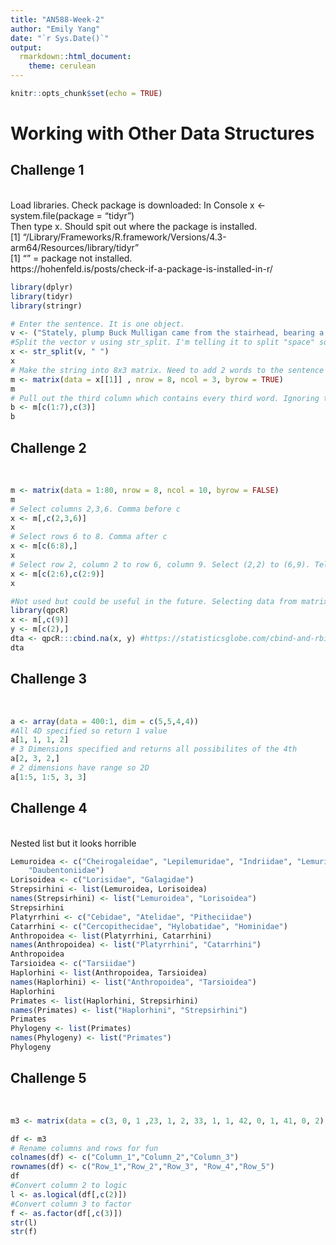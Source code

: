 ```yaml
---
title: "AN588-Week-2"
author: "Emily Yang"
date: "`r Sys.Date()`"
output:
  rmarkdown::html_document:
    theme: cerulean
---
```


```r
knitr::opts_chunk$set(echo = TRUE)
```

# Working with Other Data Structures
## Challenge 1
<br> 
Load libraries. 
Check package is downloaded: In Console x <- system.file(package = "tidyr") <br> Then type x. Should spit out where the package is installed. 
<br> [1] "/Library/Frameworks/R.framework/Versions/4.3-arm64/Resources/library/tidyr"<br> [1] "" = package not installed.<br>
https://hohenfeld.is/posts/check-if-a-package-is-installed-in-r/

```r
library(dplyr)
library(tidyr)
library(stringr)

# Enter the sentence. It is one object. 
v <- ("Stately, plump Buck Mulligan came from the stairhead, bearing a bowl of lather on which a mirror and a razor lay crossed blah blah")
#Split the vector v using str_split. I'm telling it to split "space" so every word is split apart. 
x <- str_split(v, " ")
x
# Make the string into 8x3 matrix. Need to add 2 words to the sentence becasue 22 not divisible by 3. 
m <- matrix(data = x[[1]] , nrow = 8, ncol = 3, byrow = TRUE)
m
# Pull out the third column which contains every third word. Ignoring the last blah
b <- m[c(1:7),c(3)]
b
```
## Challenge 2
<br> 
```r
m <- matrix(data = 1:80, nrow = 8, ncol = 10, byrow = FALSE)
m
# Select columns 2,3,6. Comma before c 
x <- m[,c(2,3,6)]
x
# Select rows 6 to 8. Comma after c
x <- m[c(6:8),]
x
# Select row 2, column 2 to row 6, column 9. Select (2,2) to (6,9). Tell it between what rows and between what columns to take. 
x <- m[c(2:6),c(2:9)]
x

#Not used but could be useful in the future. Selecting data from matrix of different lengths. Make matrix from Row 2 and Column 9. 
library(qpcR)
x <- m[,c(9)]
y <- m[c(2),]
dta <- qpcR:::cbind.na(x, y) #https://statisticsglobe.com/cbind-and-rbind-vectors-with-different-length-in-r
dta
```
## Challenge 3
<br> 
```r
a <- array(data = 400:1, dim = c(5,5,4,4))
#All 4D specified so return 1 value
a[1, 1, 1, 2]
# 3 Dimensions specified and returns all possibilites of the 4th
a[2, 3, 2,]
# 2 dimensions have range so 2D
a[1:5, 1:5, 3, 3]
```

## Challenge 4 
<br> Nested list but it looks horrible
```r
Lemuroidea <- c("Cheirogaleidae", "Lepilemuridae", "Indriidae", "Lemuridae",
    "Daubentoniidae")
Lorisoidea <- c("Lorisidae", "Galagidae")
Strepsirhini <- list(Lemuroidea, Lorisoidea)
names(Strepsirhini) <- list("Lemuroidea", "Lorisoidea")
Strepsirhini
Platyrrhini <- c("Cebidae", "Atelidae", "Pitheciidae")
Catarrhini <- c("Cercopithecidae", "Hylobatidae", "Hominidae")
Anthropoidea <- list(Platyrrhini, Catarrhini)
names(Anthropoidea) <- list("Platyrrhini", "Catarrhini")
Anthropoidea
Tarsioidea <- c("Tarsiidae")
Haplorhini <- list(Anthropoidea, Tarsioidea)
names(Haplorhini) <- list("Anthropoidea", "Tarsioidea")
Haplorhini
Primates <- list(Haplorhini, Strepsirhini)
names(Primates) <- list("Haplorhini", "Strepsirhini") 
Primates
Phylogeny <- list(Primates)
names(Phylogeny) <- list("Primates")
Phylogeny


```
## Challenge 5
<br> 
```r
m3 <- matrix(data = c(3, 0, 1 ,23, 1, 2, 33, 1, 1, 42, 0, 1, 41, 0, 2), nrow = 5, ncol = 3, byrow = TRUE)

df <- m3
# Rename columns and rows for fun 
colnames(df) <- c("Column_1","Column_2","Column_3")
rownames(df) <- c("Row_1","Row_2","Row_3", "Row_4","Row_5")
df
#Convert column 2 to logic
l <- as.logical(df[,c(2)])
#Convert column 3 to factor
f <- as.factor(df[,c(3)])
str(l)
str(f)
```